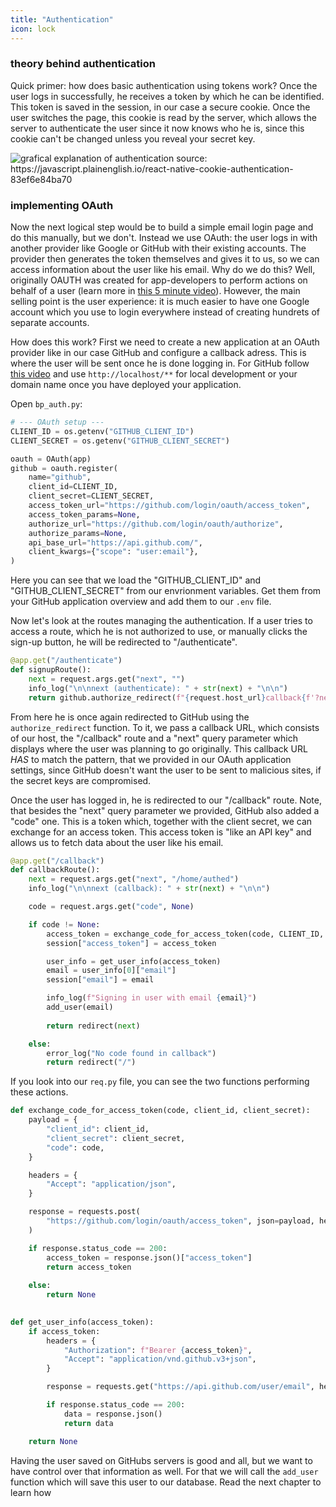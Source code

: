 ```yaml
---
title: "Authentication"
icon: lock
---
```

### theory behind authentication
Quick primer: how does basic authentication using tokens work? Once the user logs in successfully, he
receives a token by which he can be identified.
This token is saved in the session, in our case a secure cookie. 
Once the user switches the page, this cookie is read by the server,
which allows the server to authenticate the user since it now knows who he is,
since this cookie can't be changed unless you reveal your secret key.

<img src="../images/cookie-auth.png" alt="grafical explanation of authentication"/>
source: https://javascript.plainenglish.io/react-native-cookie-authentication-83ef6e84ba70

### implementing OAuth
Now the next logical step would be to build a simple email login page and do this manually, but we don't.
Instead we use OAuth: the user logs in with another provider like Google or GitHub with their existing
accounts. The provider then generates the token themselves and gives it to us, so we can access information
about the user like his email. Why do we do this? Well, originally OAUTH was created for app-developers to
perform actions on behalf of a user (learn more in [this 5 minute video](https://www.youtube.com/watch?v=KT8ybowdyr0)).
However, the main selling point is the user experience: it is much easier to have one Google account which
you use to login everywhere instead of creating hundrets of separate accounts.

How does this work? First we need to create a new application at an OAuth provider like in our case GitHub and 
configure a callback adress. This is where the user will be sent once he is done logging in. 
For GitHub follow [this video](...) and use ``http://localhost/**`` for local development or your domain name
once you have deployed your application.


Open `bp_auth.py`:
```python bp_auth.py
# --- OAuth setup ---
CLIENT_ID = os.getenv("GITHUB_CLIENT_ID")
CLIENT_SECRET = os.getenv("GITHUB_CLIENT_SECRET")

oauth = OAuth(app)
github = oauth.register(
    name="github",
    client_id=CLIENT_ID,
    client_secret=CLIENT_SECRET,
    access_token_url="https://github.com/login/oauth/access_token",
    access_token_params=None,
    authorize_url="https://github.com/login/oauth/authorize",
    authorize_params=None,
    api_base_url="https://api.github.com/",
    client_kwargs={"scope": "user:email"},
)
```

Here you can see that we load the "GITHUB_CLIENT_ID" and "GITHUB_CLIENT_SECRET" from our envrionment variables.
Get them from your GitHub application overview and add them to our ``.env`` file.

Now let's look at the routes managing the authentication. If a user tries to access a route, which he is not authorized to 
use, or manually clicks the sign-up button, he will be redirected to "/authenticate".

```python bp_auth.py
@app.get("/authenticate")
def signupRoute():
    next = request.args.get("next", "")
    info_log("\n\nnext (authenticate): " + str(next) + "\n\n")
    return github.authorize_redirect(f"{request.host_url}callback{f'?next={next}' if next else ''}")
``` 

From here he is once again redirected to GitHub using the ``authorize_redirect`` function. To it, we pass a callback URL, which
consists of our host, the "/callback" route and a "next" query parameter which displays where the user was planning to
go originally. This callback URL *HAS* to match the pattern, that we provided in our OAuth application settings, since GitHub
doesn't want the user to be sent to malicious sites, if the secret keys are compromised.

Once the user has logged in, he is redirected to our "/callback" route. Note, that besides the "next"
query parameter we provided, GitHub also added a "code" one. This is a token which, together with the client secret, we can
exchange for an access token. This access token is "like an API key" and allows us to fetch data about the user like his email.

```python bp_auth.py
@app.get("/callback")
def callbackRoute():
    next = request.args.get("next", "/home/authed")
    info_log("\n\nnext (callback): " + str(next) + "\n\n")

    code = request.args.get("code", None)

    if code != None:
        access_token = exchange_code_for_access_token(code, CLIENT_ID, CLIENT_SECRET)
        session["access_token"] = access_token

        user_info = get_user_info(access_token)
        email = user_info[0]["email"] 
        session["email"] = email

        info_log(f"Signing in user with email {email}")
        add_user(email)
        
        return redirect(next)

    else:
        error_log("No code found in callback")
        return redirect("/")
```

If you look into our ``req.py`` file, you can see the two functions performing these actions.  

```python req.py
def exchange_code_for_access_token(code, client_id, client_secret):
    payload = {
        "client_id": client_id,
        "client_secret": client_secret,
        "code": code,
    }

    headers = {
        "Accept": "application/json",
    }

    response = requests.post(
        "https://github.com/login/oauth/access_token", json=payload, headers=headers
    )

    if response.status_code == 200:
        access_token = response.json()["access_token"]
        return access_token
    
    else:
        return None
    

def get_user_info(access_token):
    if access_token:
        headers = {
            "Authorization": f"Bearer {access_token}",
            "Accept": "application/vnd.github.v3+json",
        }

        response = requests.get("https://api.github.com/user/email", headers=headers)

        if response.status_code == 200:
            data = response.json()
            return data

    return None
```

Having the user saved on GitHubs servers is good and all, but we want to have control over that information as well.
For that we will call the ``add_user`` function which will save this user to our database. Read the next chapter to 
learn how